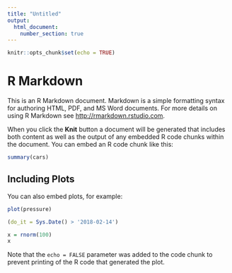 ```yaml
---
title: "Untitled"
output:
  html_document:
    number_section: true
---
```


```r
knitr::opts_chunk$set(echo = TRUE)
```

# R Markdown

This is an R Markdown document. Markdown is a simple formatting syntax for authoring HTML, PDF, and MS Word documents. For more details on using R Markdown see <http://rmarkdown.rstudio.com>.

When you click the **Knit** button a document will be generated that includes both content as well as the output of any embedded R code chunks within the document. You can embed an R code chunk like this:

```r
summary(cars)
```

## Including Plots

You can also embed plots, for example:

```r
plot(pressure)
```
```r
(do_it = Sys.Date() > '2018-02-14')

```


```r

x = rnorm(100)
x
```


Note that the `echo = FALSE` parameter was added to the code chunk to prevent printing of the R code that generated the plot.
